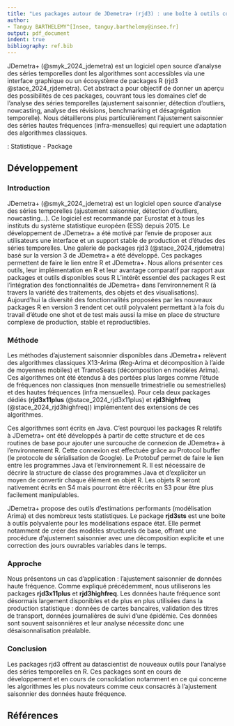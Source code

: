 ```yaml
---
title: "Les packages autour de JDemetra+ (rjd3) : une boîte à outils complète pour l'analyse des séries temporelles"
author:
- Tanguy BARTHELEMY^[Insee, tanguy.barthelemy@insee.fr]
output: pdf_document
indent: true
bibliography: ref.bib
---
```


\begin{center}
\textbf{Résumé}
\end{center}

JDemetra+ (@smyk_2024_jdemetra) est un logiciel open source d'analyse des séries temporelles dont les algorithmes sont accessibles via une interface graphique ou un écosystème de packages R (rjd3 @stace_2024_rjdemetra).
Cet abstract a pour objectif de donner un aperçu des possibilités de ces packages, couvrant tous les domaines clef de l'analyse des séries temporelles (ajustement saisonnier, détection d'outliers, nowcasting, analyse des révisions, benchmarking et désagrégation temporelle).
Nous détaillerons plus particulièrement l'ajustement saisonnier des séries hautes fréquences (infra-mensuelles) qui requiert une adaptation des algorithmes classiques.


\noindent \textbf{Mots-clefs (3 à 5)} : Statistique - Package


## Développement 


### Introduction

JDemetra+ (@smyk_2024_jdemetra) est un logiciel open source d'analyse des séries temporelles (ajustement saisonnier, détection d'outliers, nowcasting...). Ce logiciel est recommandé par Eurostat et à tous les instituts du système statistique européen (ESS) depuis 2015. Le développement de JDemetra+ a été motivé par l'envie de proposer aux utilisateurs une interface et un support stable de production et d'études des séries temporelles. 
Une galerie de packages rjd3 (@stace_2024_rjdemetra) basé sur la version 3 de JDemetra+ a été développé. Ces packages permettent de faire le lien entre R et JDemetra+.
Nous allons présenter ces outils, leur implémentation en R et leur avantage comparatif par rapport aux packages et outils disponibles sous R L'intérêt essentiel des packages R est l'intégration des fonctionnalités de JDemetra+ dans l'environnement R (à travers la variété des traitements, des objets et des visualisations).
Aujourd'hui la diversité des fonctionnalités proposées par les nouveaux packages R en version 3 rendent cet outil polyvalent permettant à la fois du travail d'étude one shot et de test mais aussi la mise en place de structure complexe de production, stable et reproductibles.


### Méthode

Les méthodes d'ajustement saisonnier disponibles dans JDemetra+ relèvent des algorithmes classiques X13-Arima (Reg-Arima et décomposition à l'aide de moyennes mobiles) et TramoSeats (décomposition en modèles Arima).
Ces algorithmes ont été étendus à des portées plus larges comme l'étude de fréquences non classiques (non mensuelle trimestrielle ou semestrielles) et des hautes fréquences (infra mensuelles). Pour cela deux packages dédiés (**rjd3x11plus** (@stace_2024_rjd3x11plus) et **rjd3highfreq** (@stace_2024_rjd3highfreq)) implémentent des extensions de ces algorithmes.

Ces algorithmes sont écrits en Java. C'est pourquoi les packages R relatifs à JDemetra+ ont été développés à partir de cette structure et de ces routines de base pour ajouter une surcouche de connexion de JDemetra+ à l'environnement R. Cette connexion est effectuée grâce au Protocol buffer (le protocole de sérialisation de Google). Le Protobuf permet de faire le lien entre les programmes Java et l'environnement R. Il est nécessaire de décrire la structure de classe des programmes Java et d'expliciter un moyen de convertir chaque élément en objet R. Les objets R seront nativement écrits en S4 mais pourront être réécrits en S3 pour être plus facilement manipulables.

JDemetra+ propose des outils d'estimations performants (modélisation Arima) et des nombreux tests statistiques. Le package **rjd3sts** est une boite à outils polyvalente pour les modélisations espace état. Elle permet notamment de créer des modèles structurels de base, offrant une procédure d'ajustement saisonnier avec une décomposition explicite et une correction des jours ouvrables variables dans le temps.


### Approche

Nous présentons un cas d'application : l'ajustement saisonnier de données haute fréquence. Comme expliqué précédemment, nous utiliserons les packages **rjd3x11plus** et **rjd3highfreq**.
Les données haute fréquence sont désormais largement disponibles et de plus en plus utilisées dans la production statistique : données de cartes bancaires, validation des titres de transport, données journalières de suivi d'une épidémie. Ces données sont souvent saisonnières et leur analyse nécessite donc une désaisonnalisation préalable.


### Conclusion

Les packages rjd3 offrent au datascientist de nouveaux outils pour l'analyse des séries temporelles en R. Ces packages sont en cours de développement et en cours de consolidation notamment en ce qui concerne les algorithmes les plus novateurs comme ceux consacrés à l'ajustement saisonnier des données haute fréquence.


## Références
